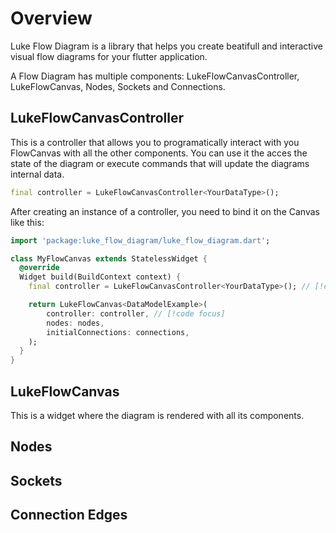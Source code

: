 # Overview
Luke Flow Diagram is a library that helps you create beatifull and interactive visual flow diagrams for your flutter application.

A Flow Diagram has multiple components: LukeFlowCanvasController, LukeFlowCanvas, Nodes, Sockets and Connections.

## LukeFlowCanvasController
This is a controller that allows you to programatically interact with you FlowCanvas with all the other components.
You can use it the acces the state of the diagram or execute commands that will update the diagrams internal data.

```dart
final controller = LukeFlowCanvasController<YourDataType>();
```
After creating an instance of a controller, you need to bind it on the Canvas like this:

```dart
import 'package:luke_flow_diagram/luke_flow_diagram.dart';

class MyFlowCanvas extends StatelessWidget {
  @override
  Widget build(BuildContext context) {
    final controller = LukeFlowCanvasController<YourDataType>(); // [!code focus] 

    return LukeFlowCanvas<DataModelExample>(
        controller: controller, // [!code focus] 
        nodes: nodes,
        initialConnections: connections,
    );
  }
}
```

## LukeFlowCanvas
This is a widget where the diagram is rendered with all its components.

## Nodes

## Sockets

## Connection Edges